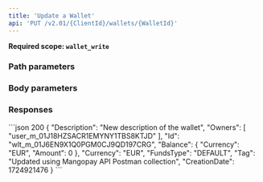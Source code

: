 ```yaml
---
title: 'Update a Wallet'  
api: 'PUT /v2.01/{ClientId}/wallets/{WalletId}'  
---
```


**Required scope: `wallet_write`**


  

### Path parameters  

<WalletId />  

### Body parameters  

<Description1 />  

<Tag6 />  

### Responses  

<AccordionGroup>

<Accordion title="200">  

<Description1Response />  

<OwnersResponse />  

<IdResponse />  

<BalanceResponse />  

<Currency23Response />  

<FundsTypeResponse />  

<Tag7Response />  

<CreationDate1Response />

</Accordion>

</AccordionGroup>

<ResponseExample>
```json 200
{
    "Description": "New description of the wallet",
    "Owners": [
        "user_m_01J18HZSACR1EMYNY1TBS8KTJD"
    ],
    "Id": "wlt_m_01J6EN9X1Q0PGM0CJ9QD197CRG",
    "Balance": {
        "Currency": "EUR",
        "Amount": 0
    },
    "Currency": "EUR",
    "FundsType": "DEFAULT",
    "Tag": "Updated using Mangopay API Postman collection",
    "CreationDate": 1724921476
}
```
</ResponseExample>


<RequestExample>  
<RestUpdateWallet />
<PhpUpdateWallet />
<NodeUpdateWallet />
<RubyUpdateWallet />
<UpdateWalletJava />
<PythonUpdateWallet />
<NetUpdateWallet />

</RequestExample>